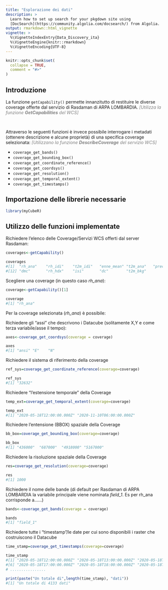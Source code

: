 ```yaml
---
title: "Esplorazione dei dati"
description: >
  Learn how to set up search for your pkgdown site using 
  [DocSearch](https://community.algolia.com/docsearch/) from Algolia.
output: rmarkdown::html_vignette
vignette: >
  %\VignetteIndexEntry{Data_Discovery_ita}
  %\VignetteEngine{knitr::rmarkdown}
  %\VignetteEncoding{UTF-8}
---
```


```r
knitr::opts_chunk$set(
  collapse = TRUE,
  comment = "#>"
)
```

## Introduzione

La funzione `getCapability()` permette innanzitutto di restituire le diverse coverage offerte dal servizio di Rasdaman di ARPA LOMBARDIA.
<p style="display:inline; font-style: italic; color:gray"> [Utilizza la funzione ***GetCapabilities*** del WCS] </p>
<br>

Attraverso le seguenti funzioni è invece possibile interrogare i metadati (ottenere descrizione e alcune proprietà) di una specifica coverage selezionata:
<p style="display:inline; font-style: italic; color:gray"> [Utilizzano la funzione ***DescribeCoverage*** del servizio WCS] </p>

* `coverage_get_bands()`
* `coverage_get_bounding_box()`
* `coverage_get_coordinate_reference()`
* `coverage_get_coordsys()`
* `coverage_get_resolution()`
* `coverage_get_temporal_extent()`
* `coverage_get_timestamps()`


## Importazione delle librerie necessarie

```r
library(myCubeR)
```

## Utilizzo delle funzioni implementate
Richiedere l'elenco delle Coverage/Servizi WCS offerti dal server Rasdaman:

```r
coverages<-getCapability()
```

```r
coverages
#[1]  "rh_ana"    "rh_idi"    "t2m_idi"   "enne_mean" "t2m_ana"   "prec_ana"  "pwet_idi"  "bui"       "fwi"       "ffmc"      "pdry_idi" 
#[12] "dmc"       "rh_hdx"    "isi"       "dc"        "t2m_bkg"   
```

Scegliere una coverage (in questo caso *rh_ana*):

```r
coverage<-getCapability()[1]
```

```r
coverage
#[1] "rh_ana" 
```


Per la coverage selezionata (*rh_ana*) è possibile:

Richiedere gli "assi" che descrivono i Datacube (solitamente X,Y e come terza variabile/asse il tempo):

```r
axes<-coverage_get_coordsys(coverage = coverage)
```

```r
axes
#[1] "ansi" "E"    "N" 
```

Richiedere il sistema di riferimento della coverage

```r
ref_sys=coverage_get_coordinate_reference(coverage=coverage)
```
```r
ref_sys
#[1] "32632"
```

Richiedere "l'estensione temporale" della Coverage

```r
temp_ext=coverage_get_temporal_extent(coverage=coverage)
```
```r
temp_ext
#[1] "2020-05-18T12:00:00.000Z" "2020-11-10T06:00:00.000Z"
```

Richiedere l'entensione (BBOX) spaziale della Coverage

```r
bb_box=coverage_get_bounding_box(coverage=coverage)
```
```r
bb_box
#[1] "436000"  "687000"  "4918000" "5167000"
```

Richiedere la risoluzione spaziale della Coverage

```r
res=coverage_get_resolution(coverage=coverage)
```
```r
res
#[1] 1000
```

Richiedere il nome delle bande (di default per Rasdaman di ARPA LOMBARDIA la variabile principale viene nominata *field_1*. Es per rh_ana corrisponde a......)

```r
bands<-coverage_get_bands(coverage = coverage)
```
```r
bands
#[1] "field_1"
```

Richiedere tutte i "timestamp"/le date per cui sono disponibili i raster che costruiscono il Datacube

```r
time_stamp=coverage_get_timestamps(coverage=coverage)
```
```r
time_stamp
#[1] "2020-05-18T12:00:00.000Z" "2020-05-18T13:00:00.000Z" "2020-05-18T14:00:00.000Z" "2020-05-18T15:00:00.000Z" "2020-05-18T16:00:00.000Z"
#[6] "2020-05-18T17:00:00.000Z" "2020-05-18T18:00:00.000Z" "2020-05-18T19:00:00.000Z" "2020-05-18T20:00:00.000Z" "2020-05-18T21:00:00.000Z"
# ................

print(paste("Un totale di",length(time_stamp), "dati"))
#[1] "Un totale di 4133 dati"
```